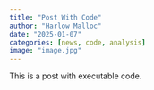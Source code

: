 ```yaml
---
title: "Post With Code"
author: "Harlow Malloc"
date: "2025-01-07"
categories: [news, code, analysis]
image: "image.jpg"
---
```


This is a post with executable code.
